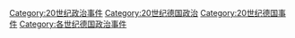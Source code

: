 [[Category:20世纪政治事件|Category:20世纪政治事件]]
[[Category:20世纪德国政治|Category:20世纪德国政治]]
[[Category:20世纪德国事件|Category:20世纪德国事件]]
[[Category:各世纪德国政治事件|Category:各世纪德国政治事件]]